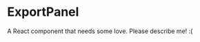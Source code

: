 
<Meta title="@flapjs/modules/fa/drawer/export/ExportPanel"
    component={ExportPanel}/>

# ExportPanel

A React component that needs some love. Please describe me! :(

<Props of={ExportPanel}/>

